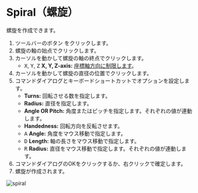 
# Spiral（螺旋）

<Reference shortcut='' command='Spiral' button='ツールバー' />

螺旋を作成できます。

1. ツールバーのボタン <ButtonIcon type="button-spiral" /> をクリックします。
2. 螺旋の軸の始点でクリックします。
3. カーソルを動かして螺旋の軸の終点でクリックします。
   - <kbd>X</kbd>, <kbd>Y</kbd>, <kbd>Z</kbd> **X, Y, Z-axis:** [座標軸方向に制限します](./sketching-tips#limit-to-the-coordinate-axis-direction)。
4. カーソルを動かして螺旋の直径の位置でクリックします。
5. コマンドダイアログとキーボードショートカットでオプションを設定します。
   - **Turns:** 回転させる数を指定します。       
   - **Radius:** 直径を指定します。               
   - **Angle OR Pitch:** 角度またはピッチを指定します。それぞれの値が連動します。 
   - **Handedness:** 回転方向を反転させます。 
   - <kbd>A</kbd> **Angle:** 角度をマウス移動で指定します。
   - <kbd>D</kbd> **Length:** 軸の長さをマウス移動で指定します。
   - <kbd>R</kbd> **Radius:** 直径をマウス移動で指定します。それぞれの値が連動します。
6. コマンドダイアログのOKをクリックするか、右クリックで確定します。
7. 螺旋が作成されます。

![spiral](/img/spiral.gif)






